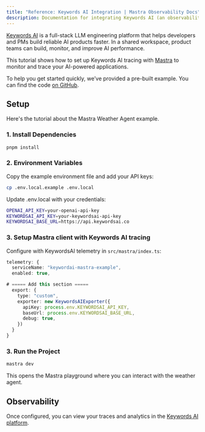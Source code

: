 ```yaml
---
title: "Reference: Keywords AI Integration | Mastra Observability Docs"
description: Documentation for integrating Keywords AI (an observability platform for LLM applications) with Mastra.
---
```

[Keywords AI](https://docs.keywordsai.co/get-started/overview) is a full-stack LLM engineering platform that helps developers and PMs build reliable AI products faster. In a shared workspace, product teams can build, monitor, and improve AI performance.

This tutorial shows how to set up Keywords AI tracing with [Mastra](https://mastra.ai/) to monitor and trace your AI-powered applications.

To help you get started quickly, we’ve provided a pre-built example. You can find the code [on GitHub](https://github.com/Keywords-AI/keywordsai-example-projects/tree/main/mastra-ai-weather-agent).


## Setup

Here's the tutorial about the Mastra Weather Agent example.

### 1. Install Dependencies

```bash
pnpm install
```

### 2. Environment Variables

Copy the example environment file and add your API keys:

```bash
cp .env.local.example .env.local
```

Update .env.local with your credentials: 

```bash .env.local
OPENAI_API_KEY=your-openai-api-key
KEYWORDSAI_API_KEY=your-keywordsai-api-key
KEYWORDSAI_BASE_URL=https://api.keywordsai.co
```

### 3. Setup Mastra client with Keywords AI tracing

Configure with KeywordsAI telemetry in `src/mastra/index.ts`:

```typescript
telemetry: {
  serviceName: "keywordai-mastra-example",
  enabled: true,

# ===== Add this section =====
  export: {
    type: "custom",
    exporter: new KeywordsAIExporter({
      apiKey: process.env.KEYWORDSAI_API_KEY,
      baseUrl: process.env.KEYWORDSAI_BASE_URL,
      debug: true,
    })
  }
}
```

### 3. Run the Project

```bash
mastra dev
```
This opens the Mastra playground where you can interact with the weather agent.

## Observability

Once configured, you can view your traces and analytics in the [Keywords AI platform](https://platform.keywordsai.co/platform/traces).
